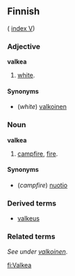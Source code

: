 ==Finnish==
( [[Wiktionary:Finnish_index_v|index V]])

===Adjective===
'''valkea'''

# [[white]].

====Synonyms====
*(''white'') [[valkoinen]]

===Noun===
'''valkea'''

# [[campfire]], [[fire]].

====Synonyms====
*(''campfire'') [[nuotio]]

===Derived terms===
*[[valkeus]]

===Related terms===
''See under [[valkoinen]]''.

[[fi:Valkea]]